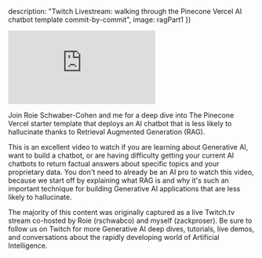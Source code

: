 


  description: "Twitch Livestream: walking through the Pinecone Vercel AI chatbot template commit-by-commit",
  image: ragPart1
})


<iframe 
  className="youtube-video"
  src="https://www.youtube.com/embed/pPbTzgUV-UA" 
  title="YouTube video player" 
  frameBorder="0" 
  allow="fullscreen;">
</iframe>

Join Roie Schwaber-Cohen and me for a deep dive into The Pinecone Vercel starter template that deploys an AI chatbot that is less likely to hallucinate thanks to Retrieval Augmented Generation (RAG). 

This is an excellent video to watch if you are learning about Generative AI, want to build a chatbot, or are having difficulty getting your current AI chatbots to return factual answers about specific topics and your proprietary data. You don't need to already be an AI pro to watch this video, because we start off by explaining what RAG is and why it's such an important technique for building Generative AI applications that are less likely to hallucinate.

The majority of this content was originally captured as a live Twitch.tv stream co-hosted by Roie (rschwabco) and myself (zackproser). Be sure to follow us on Twitch for more Generative AI deep dives, tutorials, live demos, and conversations about the rapidly developing world of Artificial Intelligence.

